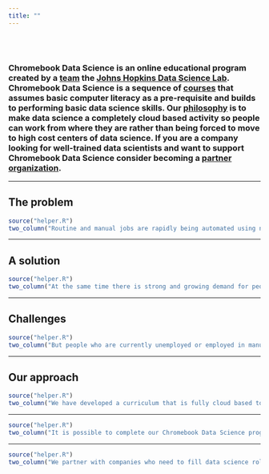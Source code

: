 ```yaml
---
title: ""
---
```


</br></br>

### Chromebook Data Science is an online educational program created by a [team](./soon.html) the [Johns Hopkins Data Science Lab](http://jhudatascience.org/). Chromebook Data Science is a sequence of [courses](./soon.html) that assumes basic computer literacy as a pre-requisite and builds to performing basic data science skills. Our [philosophy](./soon.html) is to make data science a completely cloud based activity so people can work from where they are rather than being forced to move to high cost centers of data science. If you are a company looking for well-trained data scientists and want to support Chromebook Data Science consider becoming a [partner organization](./partners.html). 

-----

## __The problem__

```r
source("helper.R")
two_column("Routine and manual jobs are rapidly being automated using newly developed computer, robotic, and machine learning technologies. This trend will accelerate over time.","./img/01_index.png")
```

-----

## __A solution__

```r
source("helper.R")
two_column("At the same time there is strong and growing demand for people with skills in data processing, analysis, and reporting.","./img/02_index.png",iside="right")
```

-----

## __Challenges__

```r
source("helper.R")
two_column("But people who are currently unemployed or employed in manual or other low tech jobs face barriers to transitioning to data science jobs. The high cost of computing, education, and the centralization of jobs in high-cost metro areas prevent career transitions.","./img/04_index.png",iside="left")
```

------

## __Our approach__


```r
source("helper.R")
two_column("We have developed a curriculum that is fully cloud based to allow students to do data science with cheap laptops like Chromebooks.","./img/chromebook.png",iside="right")
```

-----

```r
source("helper.R")
two_column("It is possible to complete our Chromebook Data Science program entirely online, for free. We couple will our online curriculum with in person tutoring and support to ensure equal access for individuals who have not been traditionally well served by online programs.","./img/08_index.png",iside="left",link="./curriculum.html", linktext="See our curriculum")
```

-----

```r
source("helper.R")
two_column("We partner with companies who need to fill data science roles to place our graduates in remote data science jobs. If you are looking for data scientists consider becoming a Chromebook Data Science hiring partner. ","./img/07_index.png",iside="right", link="./partners.html",linktext="Become a Hiring Partner")
```

